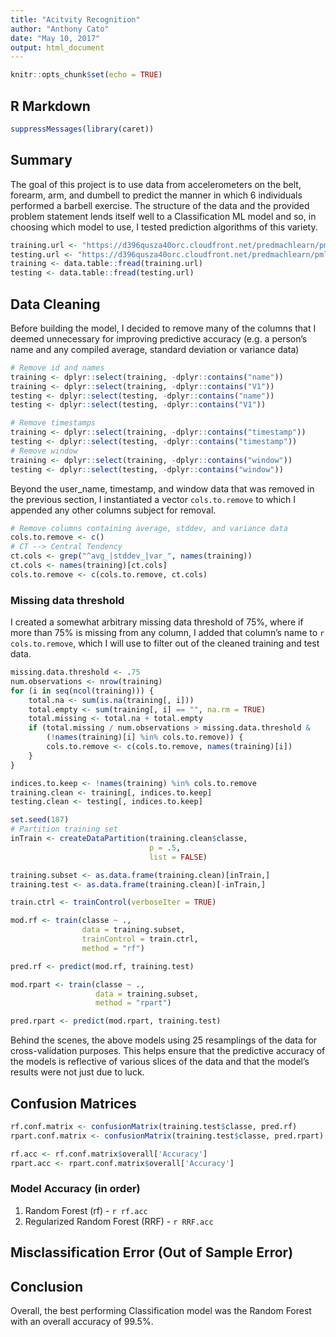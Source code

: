 ```yaml
---
title: "Acitvity Recognition"
author: "Anthony Cato"
date: "May 10, 2017"
output: html_document
---
```


```r
knitr::opts_chunk$set(echo = TRUE)
```

## R Markdown
```r
suppressMessages(library(caret))
```

## Summary
The goal of this project is to use data from accelerometers on the belt, forearm, arm, and dumbell to predict the manner in which 6 individuals performed a barbell exercise. The structure of the data and the provided problem statement lends itself well to a Classification ML model and so, in choosing which model to use, I tested prediction algorithms of this variety.  

```r
training.url <- "https://d396qusza40orc.cloudfront.net/predmachlearn/pml-training.csv"
testing.url <- "https://d396qusza40orc.cloudfront.net/predmachlearn/pml-testing.csv"
training <- data.table::fread(training.url)
testing <- data.table::fread(testing.url)
```

## Data Cleaning
Before building the model, I decided to remove many of the columns that I deemed unnecessary for improving predictive accuracy (e.g. a person's name and any compiled average, standard deviation or variance data) 
```r
# Remove id and names
training <- dplyr::select(training, -dplyr::contains("name"))
training <- dplyr::select(training, -dplyr::contains("V1"))
testing <- dplyr::select(testing, -dplyr::contains("name"))
testing <- dplyr::select(testing, -dplyr::contains("V1"))

# Remove timestamps
training <- dplyr::select(training, -dplyr::contains("timestamp"))
testing <- dplyr::select(testing, -dplyr::contains("timestamp"))
# Remove window
training <- dplyr::select(training, -dplyr::contains("window"))
testing <- dplyr::select(testing, -dplyr::contains("window"))
```

Beyond the user_name, timestamp, and window data that was removed in the previous section, I instantiated a vector ``` cols.to.remove``` to which I appended any other columns subject for removal.
```r
# Remove columns containing average, stddev, and variance data
cols.to.remove <- c()
# CT --> Central Tendency 
ct.cols <- grep("^avg_|stddev_|var_", names(training))
ct.cols <- names(training)[ct.cols]
cols.to.remove <- c(cols.to.remove, ct.cols)

```

### Missing data threshold
I created a somewhat arbitrary missing data threshold of 75%, where if more than 75% is missing from any column, I added that column's name to ```r cols.to.remove```, which I will use to filter out of the cleaned training and test data. 
```r
missing.data.threshold <- .75
num.observations <- nrow(training)
for (i in seq(ncol(training))) {
    total.na <- sum(is.na(training[, i]))
    total.empty <- sum(training[, i] == "", na.rm = TRUE)
    total.missing <- total.na + total.empty
    if (total.missing / num.observations > missing.data.threshold & 
        (!names(training)[i] %in% cols.to.remove)) {
        cols.to.remove <- c(cols.to.remove, names(training)[i])
    }
}

indices.to.keep <- !names(training) %in% cols.to.remove
training.clean <- training[, indices.to.keep] 
testing.clean <- testing[, indices.to.keep]
```



```r
set.seed(187)
# Partition training set
inTrain <- createDataPartition(training.clean$classe,
                               p = .5,
                               list = FALSE)

training.subset <- as.data.frame(training.clean)[inTrain,]
training.test <- as.data.frame(training.clean)[-inTrain,]

train.ctrl <- trainControl(verboseIter = TRUE)

mod.rf <- train(classe ~ ., 
                data = training.subset,
                trainControl = train.ctrl,
                method = "rf")

pred.rf <- predict(mod.rf, training.test)

mod.rpart <- train(classe ~ .,
                   data = training.subset,
                   method = "rpart")

pred.rpart <- predict(mod.rpart, training.test)
```
Behind the scenes, the above models using 25 resamplings of the data for cross-validation purposes. This helps ensure that the predictive accuracy of the models is reflective of various slices of the data and that the model's results were not just due to luck. 

## Confusion Matrices
```r
rf.conf.matrix <- confusionMatrix(training.test$classe, pred.rf)
rpart.conf.matrix <- confusionMatrix(training.test$classe, pred.rpart)

rf.acc <- rf.conf.matrix$overall['Accuracy']
rpart.acc <- rpart.conf.matrix$overall['Accuracy']
```

### Model Accuracy (in order)
1. Random Forest (rf) - ```r rf.acc```
2. Regularized Random Forest (RRF) - ```r RRF.acc```

## Misclassification Error (Out of Sample Error)


## Conclusion
Overall, the best performing Classification model was the Random Forest with an overall accuracy of 99.5%. 